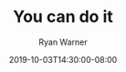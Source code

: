 ---
draft: false
title: You can do it
path: /garden/you-can-do-it
date: 2019-10-03T14:30:00-08:00
author: Ryan Warner
description: >-
  You can do it
categories:
  - 'test'
keywords:
  - 'example'
  - 'garden'
image: '/images/social/you-can-do-it.png'
---